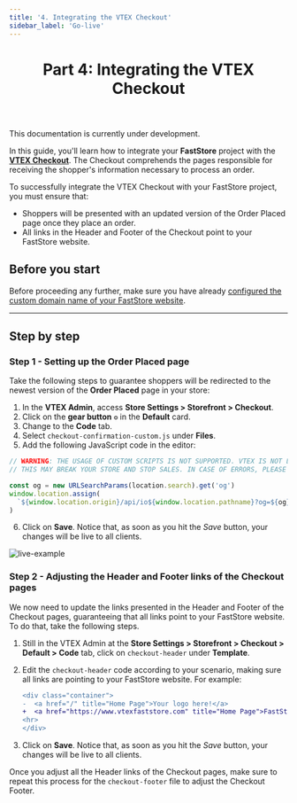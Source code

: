 ```yaml
---
title: '4. Integrating the VTEX Checkout'
sidebar_label: 'Go-live'
---
```



<header>

# Part 4: Integrating the VTEX Checkout

</header>

<Callout type="warning" emoji="⚠️">
This documentation is currently under development.
</Callout>

In this guide, you'll learn how to integrate your **FastStore** project with the [**VTEX Checkout**](https://help.vtex.com/en/tutorial/checkout-vtex-overview--7wcprkM7yZUflOqbzAN5SI). The Checkout comprehends the pages responsible for receiving the shopper's information necessary to process an order.

To successfully integrate the VTEX Checkout with your FastStore project, you must ensure that:

- Shoppers will be presented with an updated version of the Order Placed page once they place an order.
- All links in the Header and Footer of the Checkout point to your FastStore website.

## Before you start

Before proceeding any further, make sure you have already [configured the custom domain name of your FastStore website](/docs/go-live/2-configuring-external-dns).

---

## Step by step

### Step 1 - Setting up the Order Placed page

Take the following steps to guarantee shoppers will be redirected to the newest version of the **Order Placed** page in your store:

1. In the **VTEX Admin**, access **Store Settings > Storefront > Checkout**.
2. Click on the **gear button** `⚙` in the **Default** card.
3. Change to the **Code** tab.
4. Select `checkout-confirmation-custom.js` under **Files**.
5. Add the following JavaScript code in the editor:

```jsx {4-5} title="checkout-confirmation-custom.js"
// WARNING: THE USAGE OF CUSTOM SCRIPTS IS NOT SUPPORTED. VTEX IS NOT LIABLE FOR ANY DAMAGES THIS MAY CAUSE.
// THIS MAY BREAK YOUR STORE AND STOP SALES. IN CASE OF ERRORS, PLEASE DELETE THE CONTENT OF THIS SCRIPT.

const og = new URLSearchParams(location.search).get('og')
window.location.assign(
  `${window.location.origin}/api/io${window.location.pathname}?og=${og}`
)
```

6. Click on **Save**. Notice that, as soon as you hit the _Save_ button, your changes will be live to all clients.

![live-example](https://vtexhelp.vtexassets.com/assets/docs/src/orderplacedversion___224b9d7a692b85ae1e56eee5744bd511.png)

### Step 2 - Adjusting the Header and Footer links of the Checkout pages

We now need to update the links presented in the Header and Footer of the Checkout pages, guaranteeing that all links point to your FastStore website. To do that, take the following steps.

1. Still in the VTEX Admin at the **Store Settings > Storefront > Checkout > Default > Code** tab, click on `checkout-header` under **Template**.
2. Edit the `checkout-header` code according to your scenario, making sure all links are pointing to your FastStore website. For example:

   ```diff title="checkout-header.js"
   <div class="container">
   -  <a href="/" title="Home Page">Your logo here!</a>
   +  <a href="https://www.vtexfaststore.com" title="Home Page">FastStore</a>
   <hr>
   </div>
   ```

3. Click on **Save**. Notice that, as soon as you hit the _Save_ button, your changes will be live to all clients.

Once you adjust all the Header links of the Checkout pages, make sure to repeat this process for the `checkout-footer` file to adjust the Checkout Footer.